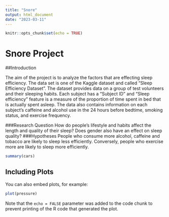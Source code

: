 ```yaml
---
title: "Snore"
output: html_document
date: "2023-03-11"
---
```


```r
knitr::opts_chunk$set(echo = TRUE)
```

# Snore Project
##Introduction

The aim of the project is to analyze the factors that are effecting sleep efficiency. The data set
is one of the Kaggle dataset and called "Sleep Efficiency Dataset". The dataset provides data on a group of test volunteers and their sleeping habits. Each subject has a "Subject ID" and "Sleep efficiency" feature is a measure of the proportion of time spent in bed that is actually spent asleep.
The data also contains information on each subject's caffeine and alcohol use in the 24 hours before bedtime, smoking status, and exercise frequency.

###Research Question
How do people's lifestyle and habits affect the length and quality of their sleep?
Does gender also have an effect on sleep quality?
###Hypotheses
People who consume more alcohol, caffeine and tobacco are likely to sleep less efficiently.
Conversely, people who exercise more are likely to sleep more efficiently.


```r
summary(cars)
```

## Including Plots

You can also embed plots, for example:

```r
plot(pressure)
```

Note that the `echo = FALSE` parameter was added to the code chunk to prevent printing of the R code that generated the plot.
